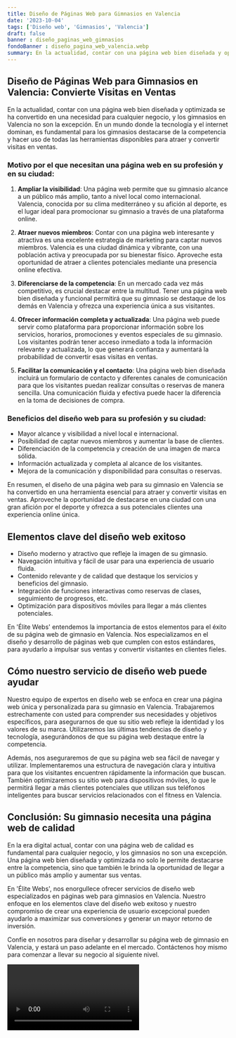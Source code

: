 ```yaml
---
title: Diseño de Páginas Web para Gimnasios en Valencia
date: '2023-10-04'
tags: ['Diseño web', 'Gimnasios', 'Valencia']
draft: false
banner : diseño_paginas_web_gimnasios
fondoBanner : diseño_pagina_web_valencia.webp
summary: En la actualidad, contar con una página web bien diseñada y optimizada se ha convertido en una necesidad para cualquier negocio, y los gimnasios en Valencia no son la excepción. En un mundo donde la tecnología y el internet dominan, es fundamental para los gimnasios destacarse de la competencia y hacer uso de todas las herramientas disponibles para atraer y convertir visitas en ventas.
---
```


## Diseño de Páginas Web para Gimnasios en Valencia: Convierte Visitas en Ventas

En la actualidad, contar con una página web bien diseñada y optimizada se ha convertido en una necesidad para cualquier negocio, y los gimnasios en Valencia no son la excepción. En un mundo donde la tecnología y el internet dominan, es fundamental para los gimnasios destacarse de la competencia y hacer uso de todas las herramientas disponibles para atraer y convertir visitas en ventas.

### Motivo por el que necesitan una página web en su profesión y en su ciudad:

1. **Ampliar la visibilidad**: Una página web permite que su gimnasio alcance a un público más amplio, tanto a nivel local como internacional. Valencia, conocida por su clima mediterráneo y su afición al deporte, es el lugar ideal para promocionar su gimnasio a través de una plataforma online.

2. **Atraer nuevos miembros**: Contar con una página web interesante y atractiva es una excelente estrategia de marketing para captar nuevos miembros. Valencia es una ciudad dinámica y vibrante, con una población activa y preocupada por su bienestar físico. Aproveche esta oportunidad de atraer a clientes potenciales mediante una presencia online efectiva.

3. **Diferenciarse de la competencia**: En un mercado cada vez más competitivo, es crucial destacar entre la multitud. Tener una página web bien diseñada y funcional permitirá que su gimnasio se destaque de los demás en Valencia y ofrezca una experiencia única a sus visitantes.

4. **Ofrecer información completa y actualizada**: Una página web puede servir como plataforma para proporcionar información sobre los servicios, horarios, promociones y eventos especiales de su gimnasio. Los visitantes podrán tener acceso inmediato a toda la información relevante y actualizada, lo que generará confianza y aumentará la probabilidad de convertir esas visitas en ventas.

5. **Facilitar la comunicación y el contacto**: Una página web bien diseñada incluirá un formulario de contacto y diferentes canales de comunicación para que los visitantes puedan realizar consultas o reservas de manera sencilla. Una comunicación fluida y efectiva puede hacer la diferencia en la toma de decisiones de compra.

### Beneficios del diseño web para su profesión y su ciudad:

- Mayor alcance y visibilidad a nivel local e internacional.
- Posibilidad de captar nuevos miembros y aumentar la base de clientes.
- Diferenciación de la competencia y creación de una imagen de marca sólida.
- Información actualizada y completa al alcance de los visitantes.
- Mejora de la comunicación y disponibilidad para consultas o reservas.

En resumen, el diseño de una página web para su gimnasio en Valencia se ha convertido en una herramienta esencial para atraer y convertir visitas en ventas. Aproveche la oportunidad de destacarse en una ciudad con una gran afición por el deporte y ofrezca a sus potenciales clientes una experiencia online única.

<GifSeo />

<Cta />

## Elementos clave del diseño web exitoso

- Diseño moderno y atractivo que refleje la imagen de su gimnasio.
- Navegación intuitiva y fácil de usar para una experiencia de usuario fluida.
- Contenido relevante y de calidad que destaque los servicios y beneficios del gimnasio.
- Integración de funciones interactivas como reservas de clases, seguimiento de progresos, etc.
- Optimización para dispositivos móviles para llegar a más clientes potenciales.

En 'Élite Webs' entendemos la importancia de estos elementos para el éxito de su página web de gimnasio en Valencia. Nos especializamos en el diseño y desarrollo de páginas web que cumplen con estos estándares, para ayudarlo a impulsar sus ventas y convertir visitantes en clientes fieles.

## Cómo nuestro servicio de diseño web puede ayudar

Nuestro equipo de expertos en diseño web se enfoca en crear una página web única y personalizada para su gimnasio en Valencia. Trabajaremos estrechamente con usted para comprender sus necesidades y objetivos específicos, para asegurarnos de que su sitio web refleje la identidad y los valores de su marca. Utilizaremos las últimas tendencias de diseño y tecnología, asegurándonos de que su página web destaque entre la competencia.

Además, nos aseguraremos de que su página web sea fácil de navegar y utilizar. Implementaremos una estructura de navegación clara y intuitiva para que los visitantes encuentren rápidamente la información que buscan. También optimizaremos su sitio web para dispositivos móviles, lo que le permitirá llegar a más clientes potenciales que utilizan sus teléfonos inteligentes para buscar servicios relacionados con el fitness en Valencia.

## Conclusión: Su gimnasio necesita una página web de calidad

En la era digital actual, contar con una página web de calidad es fundamental para cualquier negocio, y los gimnasios no son una excepción. Una página web bien diseñada y optimizada no solo le permite destacarse entre la competencia, sino que también le brinda la oportunidad de llegar a un público más amplio y aumentar sus ventas.

En 'Élite Webs', nos enorgullece ofrecer servicios de diseño web especializados en páginas web para gimnasios en Valencia. Nuestro enfoque en los elementos clave del diseño web exitoso y nuestro compromiso de crear una experiencia de usuario excepcional pueden ayudarlo a maximizar sus conversiones y generar un mayor retorno de inversión.

Confíe en nosotros para diseñar y desarrollar su página web de gimnasio en Valencia, y estará un paso adelante en el mercado. Contáctenos hoy mismo para comenzar a llevar su negocio al siguiente nivel.

<Video />

<CtaBot job='Gimnasios' city='Valencia'/>

<Gmaps query='Valencia+españa+maps' />